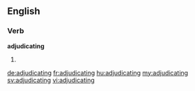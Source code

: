 ==English==

===Verb===
'''adjudicating'''

# {{present participle of|adjudicate}}

[[de:adjudicating]]
[[fr:adjudicating]]
[[hu:adjudicating]]
[[my:adjudicating]]
[[sv:adjudicating]]
[[vi:adjudicating]]